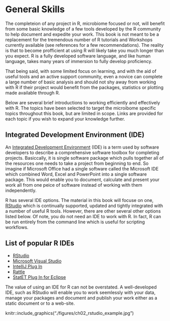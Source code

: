 # General Skills

The completeion of any project in R, microbiome focused or not, will benefit from some basic knowledge of a few tools developed by the R community to help document and expedite your work. This book is not meant to be a replacement for the tremendous number of R tutorials and Workshops currently available (see references for a few recommendations). The reality is that to become profficient at using R will likely take you much longer than you expect. R is a fully developed software language, and like human language, takes many years of immersion to fully develop proficiency.

That being said, with some limited focus on learning, and with the aid of useful tools and an active support community, even a novice can complete a large number of basic analysis and should not shy away from working with R if their project would benefit from the packages, statistics or plotting made available through R.

Below are several brief introductions to working efficiently and effectively with R. The topics have been selected to target the microibome specific topics throughout this book, but are limited in scope. Links are provided for each topic if you wish to expand your knowledge further.

## Integrated Development Environment (IDE)

An [Integrated Development Environment](https://en.wikipedia.org/wiki/Integrated_development_environment) (IDE) is a term used by software developers to describe a comprehensive software toolbox for completing projects. Basiccally, it is single software package which pulls together all of the resources one needs to take a project from beginning to end. So imagine if Microsoft Office had a single software called the Microsoft IDE which combined Word, Excel and PowerPoint into a single software package. This would enable you to document, calculate and present your work all from one peice of software instead of working with them independently.

R has several IDE options. The material in this book will focuse on one, [RStudio](https://www.rstudio.com) which is continually supported, updated and tightly integrated with a number of useful R tools. However, there are other several other options listed below. Of note, you do not need an IDE to work with R. In fact, R can be run entirely from the command line which is useful for scripting workflows.

## List of popular R IDEs

* [RStudio](https://www.rstudio.com)
* [Microsoft Visual Studio](https://www.rstudio.com)
* [IntelliJ Plug In](https://plugins.jetbrains.com/plugin/6632-r-language-support)
* [Rattle](http://rattle.togaware.com)
* [StatET Plug In for Eclipse](http://www.walware.de/goto/statet)

The value of using an IDE for R can not be overstated. A well-developed IDE, such as RStudio will enable you to work seemlessly with your data, manage your packages and document and publish your work either as a static document or to a web-site.

knitr::include_graphics("./figures/ch02_rstudio_example.jpg")


